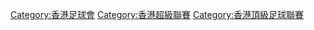 [[Category:香港足球會|Category:香港足球會]]
[[Category:香港超級聯賽|Category:香港超級聯賽]]
[[Category:香港頂級足球聯賽|Category:香港頂級足球聯賽]]